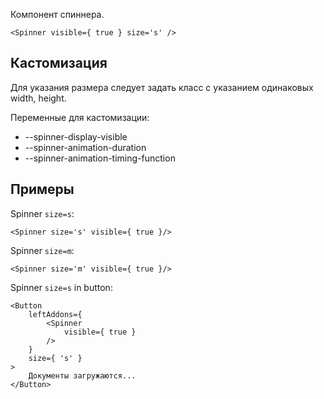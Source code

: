 

Компонент спиннера.

```tsx live
<Spinner visible={ true } size='s' />
```

<!-- Spacer -->
<div style={{height: 32}} />


## Кастомизация
Для указания размера следует задать класс с указанием одинаковых width, height.

Переменные для кастомизации:

* --spinner-display-visible
* --spinner-animation-duration
* --spinner-animation-timing-function

## Примеры
Spinner `size=s`:
```tsx live
<Spinner size='s' visible={ true }/>
```
<div style={{height: 32}} />

Spinner `size=m`:
```tsx live
<Spinner size='m' visible={ true }/>
```
<div style={{height: 32}} />

Spinner `size=s` in button:

```tsx live
<Button
    leftAddons={
        <Spinner
            visible={ true }
        />
    }
    size={ 's' }
>
    Документы загружаются...
</Button>
```

